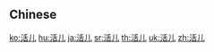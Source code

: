 {{also|活兒}}
==Chinese==
{{zh-see|活兒}}

[[ko:活儿]]
[[hu:活儿]]
[[ja:活儿]]
[[sr:活儿]]
[[th:活儿]]
[[uk:活儿]]
[[zh:活儿]]